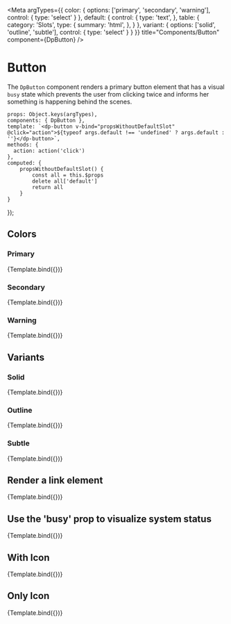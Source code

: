 

<Meta
  argTypes={{
    color: {
      options: ['primary', 'secondary', 'warning'],
      control: { type: 'select' }
    },
    default: {
      control: {
        type: 'text',
      },
      table: {
        category: 'Slots',
        type: {
          summary: 'html',
        },
      }
    },
    variant: {
      options: ['solid', 'outline', 'subtle'],
      control: { type: 'select' }
    }
  }}
  title="Components/Button"
  component={DpButton} />

# Button

The `DpButton` component renders a primary button element that has a visual `busy` state which prevents the user
from clicking twice and informs her something is happening behind the scenes.

    props: Object.keys(argTypes),
    components: { DpButton },
    template: `<dp-button v-bind="propsWithoutDefaultSlot" @click="action">${typeof args.default !== 'undefined' ? args.default : ''}</dp-button>`,
    methods: {
      action: action('click')
    },
    computed: {
        propsWithoutDefaultSlot() {
            const all = this.$props
            delete all['default']
            return all
        }
    }
});

## Colors

### Primary
<Canvas>
    <Story
      name="Primary"
      args={{
          text: 'Save'
      }}>
      {Template.bind({})}
    </Story>
</Canvas>

### Secondary
<Canvas>
    <Story
        name="Secondary"
        args={{
            color: 'secondary',
            text: 'Cancel'
        }}>
        {Template.bind({})}
    </Story>
</Canvas>

### Warning
<Canvas>
    <Story
        name="Warning"
        args={{
            color: 'warning',
            text: 'Delete'
        }}>
        {Template.bind({})}
    </Story>
</Canvas>

## Variants

### Solid
<Canvas>
  <Story
    name="Solid"
    args={{
      text: 'Save'
    }}>
    {Template.bind({})}
  </Story>
</Canvas>

### Outline
<Canvas>
    <Story
        name="Outline"
        args={{
            variant: 'outline',
            text: 'Save'
        }}>
        {Template.bind({})}
    </Story>
</Canvas>

### Subtle
<Canvas>
  <Story
    name="Subtle"
    args={{
      variant: 'subtle',
      text: 'Save'
    }}>
    {Template.bind({})}
  </Story>
</Canvas>

## Render a link element
<Canvas>
    <Story
        name="Link element"
        args={{
            href: 'https://example.com',
            text: 'Go somewhere'
        }}>
        {Template.bind({})}
    </Story>
</Canvas>

## Use the 'busy' prop to visualize system status
<Canvas>
    <Story
        name="Busy state"
        args={{
            busy: true,
            text: 'Saving item...'
        }}>
        {Template.bind({})}
    </Story>
</Canvas>

## With Icon
<Canvas>
  <Story
    name="With Icon"
    args={{
      iconAfter: 'chevron-right',
      text: 'Next'
    }}>
    {Template.bind({})}
  </Story>
</Canvas>

## Only Icon
<Canvas>
  <Story
    name="Only Icon"
    args={{
      hideText: true,
      icon: 'edit',
      text: 'Edit item'
    }}>
    {Template.bind({})}
  </Story>
</Canvas>
